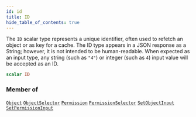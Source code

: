 ```yaml
---
id: id
title: ID
hide_table_of_contents: true
---
```








The `ID` scalar type represents a unique identifier, often used to refetch an object or as key for a cache. The ID type appears in a JSON response as a String; however, it is not intended to be human-readable. When expected as an input type, any string (such as `"4"`) or integer (such as `4`) input value will be accepted as an ID.

```graphql
scalar ID
```




### Member of

[`Object`](/docs/directory-api-reference/schema/objects/objects/object)  <Badge class="secondary" text="object"/><Bullet />[`ObjectSelector`](/docs/directory-api-reference/schema/objects/inputs/object-selector)  <Badge class="secondary" text="input"/><Bullet />[`Permission`](/docs/directory-api-reference/schema/permissions/objects/permission)  <Badge class="secondary" text="object"/><Bullet />[`PermissionSelector`](/docs/directory-api-reference/schema/permissions/inputs/permission-selector)  <Badge class="secondary" text="input"/><Bullet />[`SetObjectInput`](/docs/directory-api-reference/schema/objects/inputs/set-object-input)  <Badge class="secondary" text="input"/><Bullet />[`SetPermissionInput`](/docs/directory-api-reference/schema/permissions/inputs/set-permission-input)  <Badge class="secondary" text="input"/>



